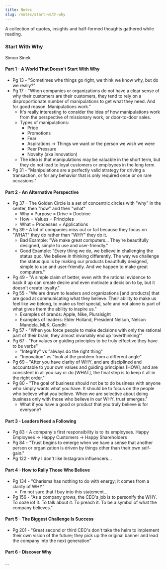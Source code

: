 ---
title: Notes
slug: /notes/start-with-why
---

A collection of quotes, insights and half-formed thoughts gathered while reading.

### Start With Why

Simon Sinek

#### Part 1 - A World That Doesn't Start With Why

- Pg 13 - "Sometimes whe things go right, we think we know why, but do we really?"
- Pg 17 - "When companies or organizations do not have a clear sense of why their customers are their customers, they tend to rely on a disproportionate number of manipulations to get what they need. And for good reason. Manipulations work."
  - It's really interesting to consider the idea of how manipulations work from the perspective of missionary work, or door-to-door sales.
  - Types of manipulations:
    - Price
    - Promotions
    - Fear
    - Aspirations -> Things we want or the person we wish we were
    - Peer Pressure
    - Novelty (aka Innovation)
  - The idea is that manipulations may be valuable in the short term, but they do not lead to loyal customers or employees in the long term.
- Pg 31 - "Manipulations are a perfectly valid strategy for driving a transaction, or for any behavior that is only required once or on rare occasions."

#### Part 2 - An Alternative Perspective

- Pg 37 - The Golden Circle is a set of concentric circles with "why" in the center, then "how" and then "what"
  - Why = Purpose = Drive = Doctrine
  - How = Values = Principles
  - What = Processes = Applications
- Pg 39 - A lot of companies miss out or fail because they focus on "WHAT" they do rather than "WHY" they do it.
  - Bad Example: "We make great computers... They're beautifully designed, simple to use and user-friendly."
  - Good Example: "Every thing we do, we believe in challenging the status quo. We believe in thinking differently. The way we challenge the status quo is by making our products beautifully designed, simple to use and user-friendly. And we happen to make great computers."
- Pg 49 - "A simple claim of better, even with the rational evidence to back it up can create desire and even motivate a decision to by, but it doesn't create loyalty."
- Pg 55 - "We are drawn to leaders and organizations [and products] that are good at communicating what they believe. Their ability to make us feel like we belong, to make us feel special, safe and not alone is part of what gives them the ability to inspire us."
  - Examples of brands: Apple, Nike, Pluralsight
  - Examples of leaders: Elder Holland, President Nelson, Nelson Mandela, MLK, Gandhi
- Pg 57 - "When you force people to make decisions with only the rational part of their brain, they almost invariably end up 'overthinking'"
- Pg 67 - "For values or guiding principles to be truly effective they have to be verbs"
    - "Integrity" vs "always do the right thing"
    - "Innovation" vs "look at the problem from a different angle"
- Pg 69 - "After you have clarity of WHY, and are disciplined and accountable to your own values and guiding principles [HOW], and are consistent in all you say or do [WHAT], the final step is to keep it all in the right order."
- Pg 80 - "The goal of business should not be to do business with anyone who simply wants what you have. It should be to focus on the people who believe what you believe. When we are selective about doing business only with those who believe in our WHY, trust emerges."
  - What if you have a good or product that you truly believe is for everyone?

#### Part 3 - Leaders Need a Following

- Pg 83 - A company's first responsibility is to its employees. Happy Employees -> Happy Customers -> Happy Shareholders
- Pg 84 - "Trust begins to emerge when we have a sense that another person or organization is driven by things other than their own self-gain."
- Pg 122 - Why I don't like Instagram influencers...

#### Part 4 - How to Rally Those Who Believe

- Pg 134 - "Charisma has nothing to do with energy; it comes from a clarity of WHY"
  - I'm not sure that I buy into this statement...
- Pg 156 - "As a company grows, the CEO's job is to personify the WHY. To ooze iof it. To talk about it. To preach it. To be a symbol of what the company believes."

#### Part 5 - The Biggest Challenge Is Success

- Pg 201 - "Great second or third CEO's don't take the helm to implement their own vision of the future; they pick up the original banner and lead the company into the next generation"

#### Part 6 - Discover Why

...